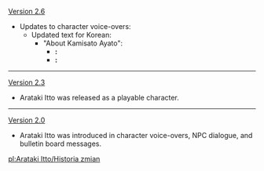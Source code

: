 {{Change History/Header}}
[[Version 2.6]]
* Updates to character voice-overs:
** Updated text for Korean:
*** "About Kamisato Ayato":
**** '''{{Color|Old}}:''' {{ko|{{Highlight|하하하하}}, 나와 아야토 {{Highlight|형씨는}} 늦게 만난 게 한이야! 「온순한 곤충을 투지에 불타게 하는 게」 내 평생 지켜야 할 각오라는 걸{{Highlight|,}} 그가 상기시켜주지 않았다면 난 780번째 패배 때 곤충 싸움을 포기했을지도 몰라… {{Highlight|하하}}, 역시 남자가 남자를 제일 잘 안다니까. 나와 그 사이엔 많은 말이 필요 없어. 카드 게임이나 곤충 싸움을 할 때면 죽이 착착 맞거든|rm=|tl=}}
**** '''{{Color|New}}:''' {{ko|{{Highlight|하하하}}, 나와 아야토 {{Highlight|형님은}} 늦게 만난 게 한이야! 「온순한 곤충을 투지에 불타게 하는 게」 내 평생 지켜야 할 각오라는 걸 그가 상기시켜주지 않았다면{{Highlight|,}} 난 780번째 패배 때 곤충 싸움을 포기했을지도 몰라…{{Highlight|.}} {{Highlight|하}}, 역시 남자가 남자를 제일 잘 안다니까. 나와 그 사이엔 많은 말이 필요 없어. 카드 게임이나 곤충 싸움을 할 때면 죽이 착착 맞거든|rm=|tl=}}
----
[[Version 2.3]]
* Arataki Itto was released as a playable character.
----
[[Version 2.0]]
*Arataki Itto was introduced in character voice-overs, NPC dialogue, and bulletin board messages.
<noinclude>


[[pl:Arataki Itto/Historia zmian]]
</noinclude>